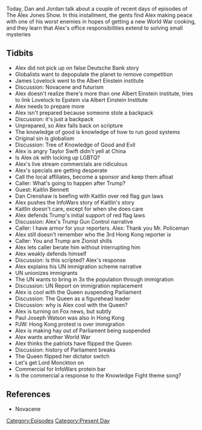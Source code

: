 {{DEFAULTSORT:
    #_EPISODE_0337:August 28-29, 2019
}}{{Episode
    | title             = August 28-29, 2019
    | caption           = Listen to this episode on [https://knowledgefight.libsyn.com/knowledge-fight-august-28-29-2019 Libsyn] [https://open.spotify.com/episode/0y5RvtDfUmAJSaSz6fFAuS Spotify]
    | episodeNumber     = 337
    | length            = 01:40:58
    | airDate           = August 30, 2019
    | coverageStartDate = August 28, 2019
    | coverageEndDate   = August 29, 2019
    | episodeType       = [[:Category:Present Day|Present Day]]
    | appearance        = [[James Lovelock]], [[Jeffrey Epstein]], [[Taylor Swift]], [[Kaitlin Bennett]], [[Dan Crenshaw]], [[Paul Joseph Watson]], [[Lord Monckton]]
    | previousEpisode   = [[336: March 24-26, 2013]]
    | nextEpisode       = [[338: March 27-28, 2013]]
}}

{{Stub}}

Today, Dan and Jordan talk about a couple of recent days of episodes of The Alex Jones Show. In this installment, the gents find Alex making peace with one of his worst enemies in hopes of getting a new World War cooking, and they learn that Alex's office responsibilities extend to solving small mysteries

==Tidbits==

*Alex did not pick up on false Deutsche Bank story
*Globalists want to depopulate the planet to remove competition
*James Lovelock went to the Albert Einstein institute
*Discussion: Novacene and futurism
*Alex doesn't realize there's more than one Albert Einstein institute, tries to link Lovelock to Epstein via Albert Einstein Institute
*Alex needs to prepare more
*Alex isn't prepared because someone stole a backpack
*Discussion: it's just a backpack
*Unprepared, so Alex falls back on scripture
*The knowledge of good is knowledge of how to run good systems
*Original sin is globalism
*Discussion: Tree of Knowledge of Good and Evil
*Alex is angry Taylor Swift didn't yell at China
*Is Alex ok with locking up LGBTQ?
*Alex's live stream commercials are ridiculous
*Alex's specials are getting desperate
*Call the local affiliates, become a sponsor and keep them afloat
*Caller: What's going to happen after Trump?
*Guest: Kaitlin Bennett
*Dan Crenshaw is beefing with Kaitlin over red flag gun laws
*Alex pushes the InfoWars story of Kaitlin's story
*Kaitlin doesn't care, except for when she does care
*Alex defends Trump's initial support of red flag laws
*Discussion: Alex's Trump Gun Control narrative
*Caller: I have armor for your reporters. Alex: Thank you Mr. Policeman
*Alex still doesn't remember who the 3rd Hong Kong reporter is
*Caller: You and Trump are Zionist shills
*Alex lets caller berate him without interrupting him
*Alex weakly defends himself
*Discussion: Is this scripted? Alex's response
*Alex explains his UN immigration scheme narrative
*UN unionizes immigrants
*The UN wants to bring in 3x the population through immigration
*Discussion: UN Report on immigration replacement
*Alex is cool with the Queen suspending Parliament
*Discussion: The Queen as a figurehead leader
*Discussion: why is Alex cool with the Queen?
*Alex is turning on Fox news, but subtly
*Paul Joseph Watson was also in Hong Kong
*PJW: Hong Kong protest is over immigration
*Alex is making hay out of Parliament being suspended
*Alex wants another World War
*Alex thinks the patriots have flipped the Queen
*Discussion: history of Parliament breaks
*The Queen flipped her dictator switch
*Let's get Lord Monckton on
*Commercial for InfoWars protein bar
*Is the commercial a response to the Knowledge Fight theme song?

==References==

*Novacene

[[Category:Episodes]]
[[Category:Present Day]]
